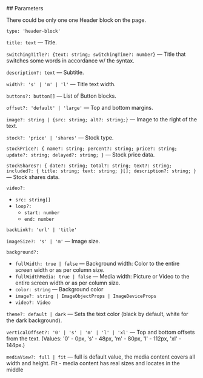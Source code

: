 

<Meta of={HeaderStories} />
<StoryTemplate>
## Parameters

There could be only one one Header block on the page.

`type: 'header-block'`

`title: text` — Title.

`switchingTitle?: {text: string; switchingTime?: number}` — Title that switches some words in accordance w/ the syntax.

`description?: text` — Subtitle.

`width?: 's' | 'm' | 'l'` — Title text width.

`buttons?: button[]` — List of Button blocks.

`offset?: 'default' | 'large'` — Top and bottom margins.

`image?: string | {src: string; alt?: string;}` — Image to the right of the text.

`stock?: 'price' | 'shares'` — Stock type.

`stockPrice?: { name?: string; percent?: string; price?: string; update?: string; delayed?: string; }` — Stock price data.

`stockShares?: { date?: string; total?: string; text?: string; included?: { title: string; text: string; }[]; description?: string; }` — Stock shares data.

`video?:`

-   `src: string[]`
-   `loop?:`
    -   `start: number`
    -   `end: number`

`backLink?: 'url' | 'title'`

`imageSize?: 's' | 'm'` — Image size.

`background?:`

-   `fullWidth: true | false` — Background width: Color to the entire screen width or as per column size.
-   `fullWidthMedia: true | false` — Media width: Picture or Video to the entire screen width or as per column size.
-   `color: string` — Background color
-   `image?: string | ImageObjectProps | ImageDeviceProps`
-   `video?: Video`

`theme?: default | dark` — Sets the text color (black by default, white for the dark background).

`verticalOffset?: '0' | 's' | 'm' | 'l' | 'xl'` — Top and bottom offsets from the text. (Values: '0' - 0px, 's' - 48px, 'm' - 80px, 'l' - 112px, 'xl' - 144px.)

</StoryTemplate>

`mediaView?: full | fit` — full is default value, the media content covers all width and height. Fit - media content has real sizes and locates in the middle
